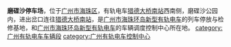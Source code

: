 {{expand|time=2015-02-10T07:38:10+00:00}}
{{unreferenced|time=2015-02-10T07:38:10+00:00}}
{{Station Infobox
|Station Name = 磨碟沙停车场
|Engname = Modeisha Depot
|Linecolor1 = 广州海珠环岛新型有轨电车
|Linecolor2 = 
|Linecolor3 = 
|Image = 
|Caption = 
|Number = 
|Code = 
|Location = [[广州市|广州市]][[海珠区|海珠区]]，[[猎德大桥南站|猎德大桥南站]]西南侧，磨碟沙公园内
|Type = 地面车辆段
|Line = 广州海珠环岛新型有轨电车
|Open = 2014年12月31日
|Map = 
}}

'''磨碟沙停车场'''，位于[[广州市|广州市]][[海珠区|海珠区]]，有轨电车[[猎德大桥南站|猎德大桥南站]]西南侧，磨碟沙公园内，进出岔口连往[[猎德大桥南站|猎德大桥南站]]，是[[广州市海珠环岛新型有轨电车|广州市海珠环岛新型有轨电车]]的列车停放与检修基地，和[[广州市海珠环岛新型有轨电车|广州市海珠环岛新型有轨电车]]的车辆调度控制中心所在地。
{{中国铁路小作品}}
{{海珠有轨电车各站|nocat}}
[[category:广州有轨电车车辆段|category:广州有轨电车车辆段]]
[[category:广州有轨电车控制中心|category:广州有轨电车控制中心]]
